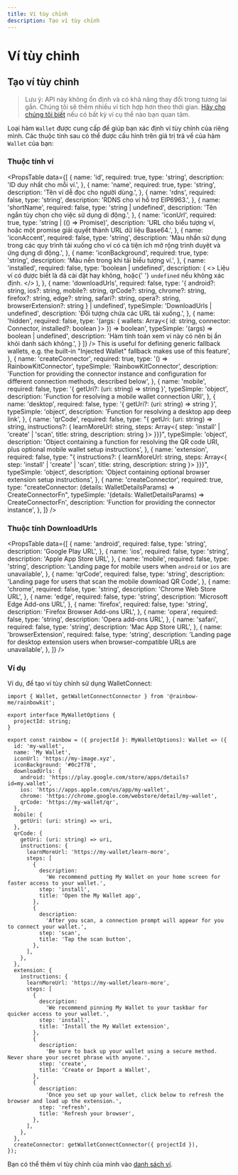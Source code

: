 ```yaml
---
title: Ví tùy chỉnh
description: Tạo ví tùy chỉnh
---
```


# Ví tùy chỉnh

## Tạo ví tùy chỉnh

> Lưu ý: API này không ổn định và có khả năng thay đổi trong tương lai gần. Chúng tôi sẽ thêm nhiều ví tích hợp hơn theo thời gian. [Hãy cho chúng tôi biết](https://github.com/rainbow-me/rainbowkit/issues) nếu có bất kỳ ví cụ thể nào bạn quan tâm.

Loại hàm `Wallet` được cung cấp để giúp bạn xác định ví tùy chỉnh của riêng mình. Các thuộc tính sau có thể được cấu hình trên giá trị trả về của hàm `Wallet` của bạn:

### Thuộc tính ví

<PropsTable
  data={[
    {
      name: 'id',
      required: true,
      type: 'string',
      description: 'ID duy nhất cho mỗi ví.',
    },
    {
      name: 'name',
      required: true,
      type: 'string',
      description: 'Tên ví dễ đọc cho người dùng.',
    },
    {
      name: 'rdns',
      required: false,
      type: 'string',
      description: 'RDNS cho ví hỗ trợ EIP6963.',
    },
    {
      name: 'shortName',
      required: false,
      type: 'string | undefined',
      description: 'Tên ngắn tùy chọn cho việc sử dụng di động.',
    },
    {
      name: 'iconUrl',
      required: true,
      type: 'string | (() => Promise<string>)',
      description:
        'URL cho biểu tượng ví, hoặc một promise giải quyết thành URL dữ liệu Base64.',
    },
    {
      name: 'iconAccent',
      required: false,
      type: 'string',
      description:
        'Màu nhấn sử dụng trong các quy trình tải xuống cho ví có cả tiện ích mở rộng trình duyệt và ứng dụng di động.',
    },
    {
      name: 'iconBackground',
      required: true,
      type: 'string',
      description: 'Màu nền trong khi tải biểu tượng ví.',
    },
    {
      name: 'installed',
      required: false,
      type: 'boolean | undefined',
      description: (
        <>
          Liệu ví có được biết là đã cài đặt hay không, hoặc{' '}
          <code>undefined</code> nếu không xác định.
        </>
      ),
    },
    {
      name: 'downloadUrls',
      required: false,
      type: '{ android?: string, ios?: string, mobile?: string, qrCode?: string, chrome?: string, firefox?: string, edge?: string, safari?: string, opera?: string, browserExtension?: string } | undefined',
      typeSimple: 'DownloadUrls | undefined',
      description: 'Đối tượng chứa các URL tải xuống.',
    },
    {
      name: 'hidden',
      required: false,
      type: '(args: { wallets: Array<{ id: string, connector: Connector, installed?: boolean }> }) => boolean',
      typeSimple: '(args) => boolean | undefined',
      description:
        'Hàm tính toán xem ví này có nên bị ẩn khỏi danh sách không.',
    } 
  ]}
/> This is useful for defining generic fallback wallets, e.g. the built-in "Injected Wallet" fallback makes use of this feature',
    },
    {
      name: 'createConnector',
      required: true,
      type: '() => RainbowKitConnector',
      typeSimple: 'RainbowKitConnector',
      description:
        'Function for providing the connector instance and configuration for different connection methods, described below',
    },
    {
      name: 'mobile',
      required: false,
      type: '{ getUri?: (uri: string) => string }',
      typeSimple: 'object',
      description:
        'Function for resolving a mobile wallet connection URI',
    },
    {
      name: 'desktop',
      required: false,
      type: '{ getUri?: (uri: string) => string }',
      typeSimple: 'object',
      description: 'Function for resolving a desktop app deep link',
    },
    {
      name: 'qrCode',
      required: false,
      type: "{ getUri: (uri: string) => string, instructions?: { learnMoreUrl: string, steps: Array<{ step: 'install' | 'create' | 'scan', title: string, description: string }> }}}",
      typeSimple: 'object',
      description:
        'Object containing a function for resolving the QR code URI, plus optional mobile wallet setup instructions',
    },
    {
      name: 'extension',
      required: false,
      type: "{ instructions?: { learnMoreUrl: string, steps: Array<{ step: 'install' | 'create' | 'scan', title: string, description: string }> }}}",
      typeSimple: 'object',
      description:
        'Object containing optional browser extension setup instructions',
    },
    {
      name: 'createConnector',
      required: true,
      type: "createConnector: (details: WalletDetailsParams) => CreateConnectorFn",
      typeSimple: '(details: WalletDetailsParams) => CreateConnectorFn',
      description: 'Function for providing the connector instance',
    },
  ]}
/>

### Thuộc tính DownloadUrls

<PropsTable
  data={[
    {
      name: 'android',
      required: false,
      type: 'string',
      description: 'Google Play URL',
    },
    {
      name: 'ios',
      required: false,
      type: 'string',
      description: 'Apple App Store URL',
    },
    {
      name: 'mobile',
      required: false,
      type: 'string',
      description:
        'Landing page for mobile users when `android` or `ios` are unavailable',
    },
    {
      name: 'qrCode',
      required: false,
      type: 'string',
      description:
        'Landing page for users that scan the mobile download QR Code',
    },
    {
      name: 'chrome',
      required: false,
      type: 'string',
      description: 'Chrome Web Store URL',
    },
    {
      name: 'edge',
      required: false,
      type: 'string',
      description: 'Microsoft Edge Add-ons URL',
    },
    {
      name: 'firefox',
      required: false,
      type: 'string',
      description: 'Firefox Browser Add-ons URL',
    },
    {
      name: 'opera',
      required: false,
      type: 'string',
      description: 'Opera add-ons URL',
    },
    {
      name: 'safari',
      required: false,
      type: 'string',
      description: 'Mac App Store URL',
    },
    {
      name: 'browserExtension',
      required: false,
      type: 'string',
      description:
        'Landing page for desktop extension users when browser-compatible URLs are unavailable',
    },
  ]}
/>

### Ví dụ

Ví dụ, để tạo ví tùy chỉnh sử dụng WalletConnect:

```tsx
import { Wallet, getWalletConnectConnector } from '@rainbow-me/rainbowkit';

export interface MyWalletOptions {
  projectId: string;
}

export const rainbow = ({ projectId }: MyWalletOptions): Wallet => ({
  id: 'my-wallet',
  name: 'My Wallet',
  iconUrl: 'https://my-image.xyz',
  iconBackground: '#0c2f78',
  downloadUrls: {
    android: 'https://play.google.com/store/apps/details?id=my.wallet',
    ios: 'https://apps.apple.com/us/app/my-wallet',
    chrome: 'https://chrome.google.com/webstore/detail/my-wallet',
    qrCode: 'https://my-wallet/qr',
  },
  mobile: {
    getUri: (uri: string) => uri,
  },
  qrCode: {
    getUri: (uri: string) => uri,
    instructions: {
      learnMoreUrl: 'https://my-wallet/learn-more',
      steps: [
        {
          description:
            'We recommend putting My Wallet on your home screen for faster access to your wallet.',
          step: 'install',
          title: 'Open the My Wallet app',
        },
        {
          description:
            'After you scan, a connection prompt will appear for you to connect your wallet.',
          step: 'scan',
          title: 'Tap the scan button',
        },
      ],
    },
  },
  extension: {
    instructions: {
      learnMoreUrl: 'https://my-wallet/learn-more',
      steps: [
        {
          description:
            'We recommend pinning My Wallet to your taskbar for quicker access to your wallet.',
          step: 'install',
          title: 'Install the My Wallet extension',
        },
        {
          description:
            'Be sure to back up your wallet using a secure method. Never share your secret phrase with anyone.',
          step: 'create',
          title: 'Create or Import a Wallet',
        },
        {
          description:
            'Once you set up your wallet, click below to refresh the browser and load up the extension.',
          step: 'refresh',
          title: 'Refresh your browser',
        },
      ],
    },
  },
  createConnector: getWalletConnectConnector({ projectId }),
});
```

Bạn có thể thêm ví tùy chỉnh của mình vào [danh sách ví](/docs/custom-wallet-list).

